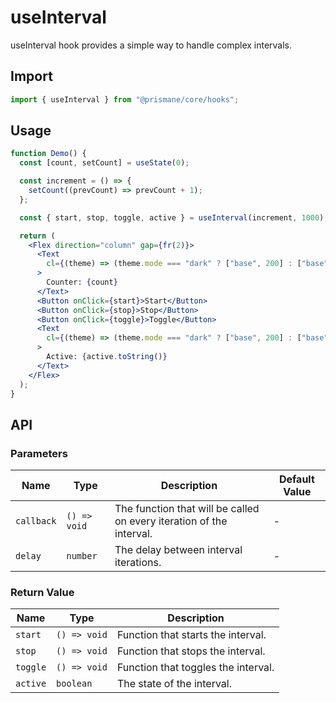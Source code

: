 # useInterval

useInterval hook provides a simple way to handle complex intervals.

## Import

```js
import { useInterval } from "@prismane/core/hooks";
```

## Usage

```jsx
function Demo() {
  const [count, setCount] = useState(0);

  const increment = () => {
    setCount((prevCount) => prevCount + 1);
  };

  const { start, stop, toggle, active } = useInterval(increment, 1000);

  return (
    <Flex direction="column" gap={fr(2)}>
      <Text
        cl={(theme) => (theme.mode === "dark" ? ["base", 200] : ["base", 700])}
      >
        Counter: {count}
      </Text>
      <Button onClick={start}>Start</Button>
      <Button onClick={stop}>Stop</Button>
      <Button onClick={toggle}>Toggle</Button>
      <Text
        cl={(theme) => (theme.mode === "dark" ? ["base", 200] : ["base", 700])}
      >
        Active: {active.toString()}
      </Text>
    </Flex>
  );
}
```

## API

### Parameters

| Name       | Type         | Description                                                          | Default Value |
| ---------- | ------------ | -------------------------------------------------------------------- | ------------- |
| `callback` | `() => void` | The function that will be called on every iteration of the interval. | -             |
| `delay`    | `number`     | The delay between interval iterations.                               | -             |

### Return Value

| Name     | Type         | Description                         |
| -------- | ------------ | ----------------------------------- |
| `start`  | `() => void` | Function that starts the interval.  |
| `stop`   | `() => void` | Function that stops the interval.   |
| `toggle` | `() => void` | Function that toggles the interval. |
| `active` | `boolean`    | The state of the interval.          |
